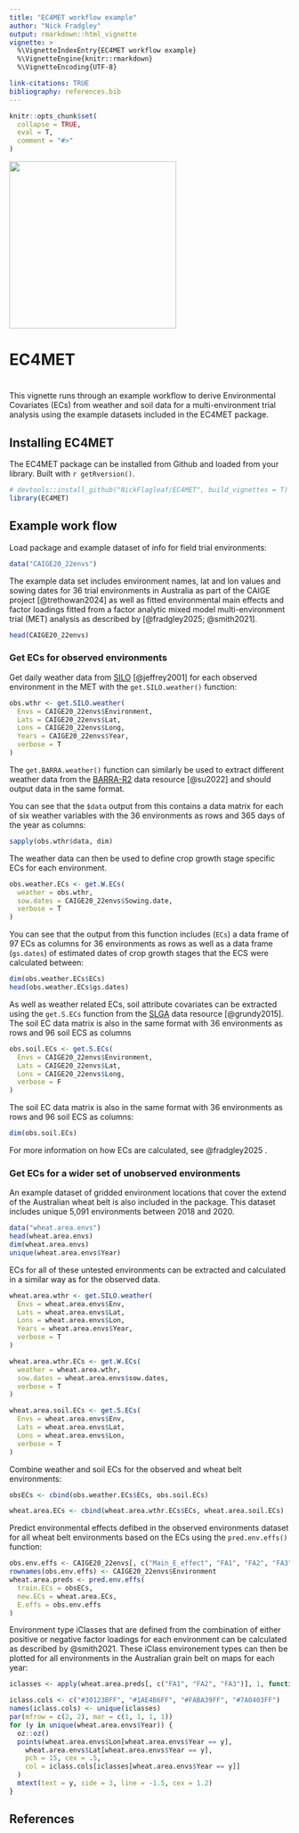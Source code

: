 ```yaml
---
title: "EC4MET workflow example"
author: "Nick Fradgley"
output: rmarkdown::html_vignette
vignette: >
  %\VignetteIndexEntry{EC4MET workflow example}
  %\VignetteEngine{knitr::rmarkdown}
  %\VignetteEncoding{UTF-8}

link-citations: TRUE
bibliography: references.bib
---
```


```r
knitr::opts_chunk$set(
  collapse = TRUE,
  eval = T,
  comment = "#>"
)
```

[![](images/logo-01.png){width="300"}](https://github.com/NickFlagleaf/EC4MET)

# EC4MET

# 

This vignette runs through an example workflow to derive Environmental Covariates (ECs) from weather and soil data for a multi-environment trial analysis using the example datasets included in the EC4MET package.

## Installing EC4MET

The EC4MET package can be installed from Github and loaded from your library. Built with `r getRversion()`.

```r
# devtools::install_github("NickFlagleaf/EC4MET", build_vignettes = T)
library(EC4MET)
```

## Example work flow

Load package and example dataset of info for field trial environments:

```r
data("CAIGE20_22envs")
```

The example data set includes environment names, lat and lon values and sowing dates for 36 trial environments in Australia as part of the CAIGE project [@trethowan2024] as well as fitted environmental main effects and factor loadings fitted from a factor analytic mixed model multi-environment trial (MET) analysis as described by [@fradgley2025; @smith2021].

```r
head(CAIGE20_22envs)
```

### Get ECs for observed environments

Get daily weather data from [SILO](https://www.longpaddock.qld.gov.au/silo/) [@jeffrey2001] for each observed environment in the MET with the `get.SILO.weather()` function:

```r
obs.wthr <- get.SILO.weather(
  Envs = CAIGE20_22envs$Environment,
  Lats = CAIGE20_22envs$Lat,
  Lons = CAIGE20_22envs$Long,
  Years = CAIGE20_22envs$Year,
  verbose = T
)
```

The `get.BARRA.weather()` function can similarly be used to extract different weather data from the [BARRA-R2](https://opus.nci.org.au/spaces/NDP/pages/264241166/BOM+BARRA2+ob53) data resource [@su2022] and should output data in the same format.

You can see that the `$data` output from this contains a data matrix for each of six weather variables with the 36 environments as rows and 365 days of the year as columns:

```r
sapply(obs.wthr$data, dim)
```

The weather data can then be used to define crop growth stage specific ECs for each environment.

```r
obs.weather.ECs <- get.W.ECs(
  weather = obs.wthr,
  sow.dates = CAIGE20_22envs$Sowing.date,
  verbose = T
)
```

You can see that the output from this function includes (`ECs`) a data frame of 97 ECs as columns for 36 environments as rows as well as a data frame (`gs.dates`) of estimated dates of crop growth stages that the ECS were calculated between:

```r
dim(obs.weather.ECs$ECs)
head(obs.weather.ECs$gs.dates)
```

As well as weather related ECs, soil attribute covariates can be extracted using the `get.S.ECs` function from the [SLGA](https://www.clw.csiro.au/aclep/soilandlandscapegrid/GetData-R_package.html) data resource [@grundy2015]. The soil EC data matrix is also in the same format with 36 environments as rows and 96 soil ECS as columns

```r
obs.soil.ECs <- get.S.ECs(
  Envs = CAIGE20_22envs$Environment,
  Lats = CAIGE20_22envs$Lat,
  Lons = CAIGE20_22envs$Long,
  verbose = F
)
```

The soil EC data matrix is also in the same format with 36 environments as rows and 96 soil ECS as columns:

```r
dim(obs.soil.ECs)
```

For more information on how ECs are calculated, see @fradgley2025 .

### Get ECs for a wider set of unobserved environments

An example dataset of gridded environment locations that cover the extend of the Australian wheat belt is also included in the package. This dataset includes unique 5,091 environments between 2018 and 2020.

```r
data("wheat.area.envs")
head(wheat.area.envs)
dim(wheat.area.envs)
unique(wheat.area.envs$Year)
```

ECs for all of these untested environments can be extracted and calculated in a similar way as for the observed data.

```r
wheat.area.wthr <- get.SILO.weather(
  Envs = wheat.area.envs$Env,
  Lats = wheat.area.envs$Lat,
  Lons = wheat.area.envs$Lon,
  Years = wheat.area.envs$Year,
  verbose = T
)

wheat.area.wthr.ECs <- get.W.ECs(
  weather = wheat.area.wthr,
  sow.dates = wheat.area.envs$sow.dates,
  verbose = T
)

wheat.area.soil.ECs <- get.S.ECs(
  Envs = wheat.area.envs$Env,
  Lats = wheat.area.envs$Lat,
  Lons = wheat.area.envs$Lon,
  verbose = T
)
```

Combine weather and soil ECs for the observed and wheat belt environments:

```r
obsECs <- cbind(obs.weather.ECs$ECs, obs.soil.ECs)

wheat.area.ECs <- cbind(wheat.area.wthr.ECs$ECs, wheat.area.soil.ECs)
```

Predict environmental effects defibed in the observed environments dataset for all wheat belt environments based on the ECs using the `pred.env.effs()` function:

```r
obs.env.effs <- CAIGE20_22envs[, c("Main_E_effect", "FA1", "FA2", "FA3")]
rownames(obs.env.effs) <- CAIGE20_22envs$Environment
wheat.area.preds <- pred.env.effs(
  train.ECs = obsECs,
  new.ECs = wheat.area.ECs,
  E.effs = obs.env.effs
)
```

Environment type iClasses that are defined from the combination of either positive or negative factor loadings for each environment can be calculated as described by @smith2021. These iClass environement types can then be plotted for all environments in the Australian grain belt on maps for each year:

```r
iclasses <- apply(wheat.area.preds[, c("FA1", "FA2", "FA3")], 1, function(x) paste(ifelse(x > 0, "p", "n"), collapse = ""))

iclass.cols <- c("#30123BFF", "#1AE4B6FF", "#FABA39FF", "#7A0403FF")
names(iclass.cols) <- unique(iclasses)
par(mfrow = c(2, 2), mar = c(1, 1, 1, 1))
for (y in unique(wheat.area.envs$Year)) {
  oz::oz()
  points(wheat.area.envs$Lon[wheat.area.envs$Year == y],
    wheat.area.envs$Lat[wheat.area.envs$Year == y],
    pch = 15, cex = .5,
    col = iclass.cols[iclasses[wheat.area.envs$Year == y]]
  )
  mtext(text = y, side = 3, line = -1.5, cex = 1.2)
}
```

## References
